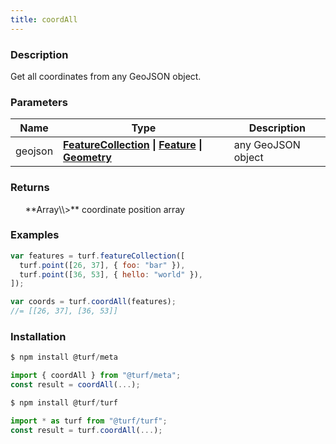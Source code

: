 ```yaml
---
title: coordAll
---
```



### Description

Get all coordinates from any GeoJSON object.

### Parameters

| Name    | Type                                                                                                                                                                                                  | Description        |
| ------- | ----------------------------------------------------------------------------------------------------------------------------------------------------------------------------------------------------- | ------------------ |
| geojson | **[FeatureCollection](https://tools.ietf.org/html/rfc7946#section-3.3) \| [Feature](https://tools.ietf.org/html/rfc7946#section-3.2) \| [Geometry](https://tools.ietf.org/html/rfc7946#section-3.1)** | any GeoJSON object |

### Returns

<ul>
  **Array\<Array\<number\>\>** coordinate position array

</ul>

### Examples

```javascript
var features = turf.featureCollection([
  turf.point([26, 37], { foo: "bar" }),
  turf.point([36, 53], { hello: "world" }),
]);

var coords = turf.coordAll(features);
//= [[26, 37], [36, 53]]
```

### Installation

```javascript
$ npm install @turf/meta

import { coordAll } from "@turf/meta";
const result = coordAll(...);
```

```javascript
$ npm install @turf/turf

import * as turf from "@turf/turf";
const result = turf.coordAll(...);
```
